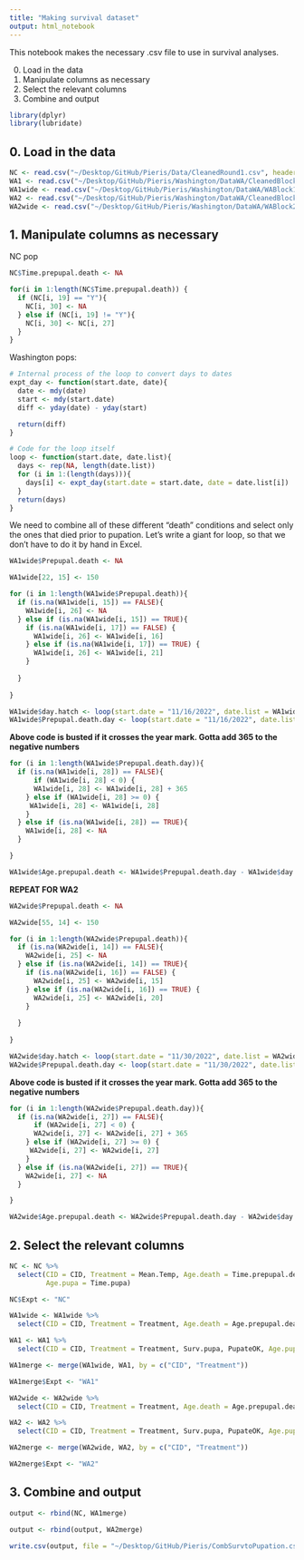 ```yaml
---
title: "Making survival dataset"
output: html_notebook
---
```


This notebook makes the necessary .csv file to use in survival analyses. 


0. Load in the data
1. Manipulate columns as necessary
2. Select the relevant columns
3. Combine and output


```r
library(dplyr)
library(lubridate)
```


## 0. Load in the data

```r
NC <- read.csv("~/Desktop/GitHub/Pieris/Data/CleanedRound1.csv", header = T)
WA1 <- read.csv("~/Desktop/GitHub/Pieris/Washington/DataWA/CleanedBlock1.csv", header = T)
WA1wide <- read.csv("~/Desktop/GitHub/Pieris/Washington/DataWA/WABlock1Dev.csv", header = T)
WA2 <- read.csv("~/Desktop/GitHub/Pieris/Washington/DataWA/CleanedBlock2.csv", header = T)
WA2wide <- read.csv("~/Desktop/GitHub/Pieris/Washington/DataWA/WABlock2Dev.csv", header = T)
```


## 1. Manipulate columns as necessary

NC pop

```r
NC$Time.prepupal.death <- NA
```

```r
for(i in 1:length(NC$Time.prepupal.death)) { 
  if (NC[i, 19] == "Y"){
    NC[i, 30] <- NA
  } else if (NC[i, 19] != "Y"){
    NC[i, 30] <- NC[i, 27]
  }
}
```


Washington pops:


```r
# Internal process of the loop to convert days to dates
expt_day <- function(start.date, date){
  date <- mdy(date)
  start <- mdy(start.date)
  diff <- yday(date) - yday(start)

  return(diff)
}

# Code for the loop itself
loop <- function(start.date, date.list){
  days <- rep(NA, length(date.list))
  for (i in 1:(length(days))){
    days[i] <- expt_day(start.date = start.date, date = date.list[i])
  }
  return(days)
}
```


We need to combine all of these different "death" conditions and select only the ones that died prior to pupation. Let's write a giant for loop, so that we don't have to do it by hand in Excel. 

```r
WA1wide$Prepupal.death <- NA

WA1wide[22, 15] <- 150
```


```r
for (i in 1:length(WA1wide$Prepupal.death)){
  if (is.na(WA1wide[i, 15]) == FALSE){
    WA1wide[i, 26] <- NA
  } else if (is.na(WA1wide[i, 15]) == TRUE){
    if (is.na(WA1wide[i, 17]) == FALSE) {
      WA1wide[i, 26] <- WA1wide[i, 16]
    } else if (is.na(WA1wide[i, 17]) == TRUE) {
      WA1wide[i, 26] <- WA1wide[i, 21]
    }
  
  }
  
}  
```




```r
WA1wide$day.hatch <- loop(start.date = "11/16/2022", date.list = WA1wide$Date.hatch)
WA1wide$Prepupal.death.day <- loop(start.date = "11/16/2022", date.list = WA1wide$Prepupal.death)
```

**Above code is busted if it crosses the year mark. Gotta add 365 to the negative numbers**

```r
for (i in 1:length(WA1wide$Prepupal.death.day)){
  if (is.na(WA1wide[i, 28]) == FALSE){
      if (WA1wide[i, 28] < 0) {
      WA1wide[i, 28] <- WA1wide[i, 28] + 365
    } else if (WA1wide[i, 28] >= 0) {
     WA1wide[i, 28] <- WA1wide[i, 28]
    }
  } else if (is.na(WA1wide[i, 28]) == TRUE){
    WA1wide[i, 28] <- NA
  }

}
```



```r
WA1wide$Age.prepupal.death <- WA1wide$Prepupal.death.day - WA1wide$day.hatch
```

**REPEAT FOR WA2**

```r
WA2wide$Prepupal.death <- NA

WA2wide[55, 14] <- 150
```


```r
for (i in 1:length(WA2wide$Prepupal.death)){
  if (is.na(WA2wide[i, 14]) == FALSE){
    WA2wide[i, 25] <- NA
  } else if (is.na(WA2wide[i, 14]) == TRUE){
    if (is.na(WA2wide[i, 16]) == FALSE) {
      WA2wide[i, 25] <- WA2wide[i, 15]
    } else if (is.na(WA2wide[i, 16]) == TRUE) {
      WA2wide[i, 25] <- WA2wide[i, 20]
    }
  
  }
  
}  
```


```r
WA2wide$day.hatch <- loop(start.date = "11/30/2022", date.list = WA2wide$Date.hatch)
WA2wide$Prepupal.death.day <- loop(start.date = "11/30/2022", date.list = WA2wide$Prepupal.death)
```

**Above code is busted if it crosses the year mark. Gotta add 365 to the negative numbers**

```r
for (i in 1:length(WA2wide$Prepupal.death.day)){
  if (is.na(WA2wide[i, 27]) == FALSE){
      if (WA2wide[i, 27] < 0) {
      WA2wide[i, 27] <- WA2wide[i, 27] + 365
    } else if (WA2wide[i, 27] >= 0) {
     WA2wide[i, 27] <- WA2wide[i, 27]
    }
  } else if (is.na(WA2wide[i, 27]) == TRUE){
    WA2wide[i, 27] <- NA
  }

}
```



```r
WA2wide$Age.prepupal.death <- WA2wide$Prepupal.death.day - WA2wide$day.hatch
```


## 2. Select the relevant columns

```r
NC <- NC %>%
  select(CID = CID, Treatment = Mean.Temp, Age.death = Time.prepupal.death, Surv.pupa, PupateOK = PupateOk, 
         Age.pupa = Time.pupa)

NC$Expt <- "NC"
```

```r
WA1wide <- WA1wide %>%
  select(CID = CID, Treatment = Treatment, Age.death = Age.prepupal.death)

WA1 <- WA1 %>%
  select(CID = CID, Treatment = Treatment, Surv.pupa, PupateOK, Age.pupa = DaysHtoP)

WA1merge <- merge(WA1wide, WA1, by = c("CID", "Treatment"))

WA1merge$Expt <- "WA1"
```


```r
WA2wide <- WA2wide %>%
  select(CID = CID, Treatment = Treatment, Age.death = Age.prepupal.death)

WA2 <- WA2 %>%
  select(CID = CID, Treatment = Treatment, Surv.pupa, PupateOK, Age.pupa = DaysHtoP)

WA2merge <- merge(WA2wide, WA2, by = c("CID", "Treatment"))

WA2merge$Expt <- "WA2"
```


## 3. Combine and output

```r
output <- rbind(NC, WA1merge)

output <- rbind(output, WA2merge)
```


```r
write.csv(output, file = "~/Desktop/GitHub/Pieris/CombSurvtoPupation.csv")
```


